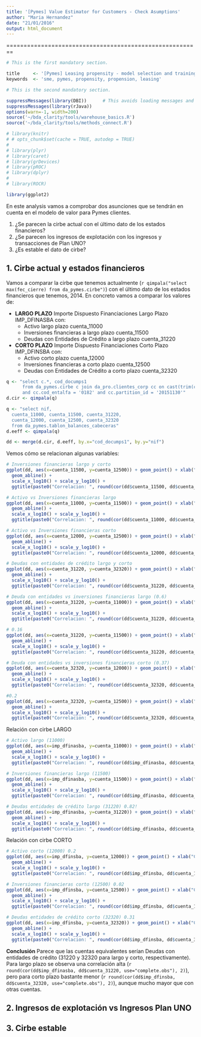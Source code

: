 ```yaml
---
title: '[Pymes] Value Estimator for Customers - Check Asumptions'
author: "Maria Hernandez"
date: "21/01/2016"
output: html_document
---
```

========================================================

```r
# This is the first mandatory section.

title     <- '[Pymes] Leasing propensity - model selection and training'
keywords  <- 'sme, pymes, propensity, propension, leasing'
```

```r
# This is the second mandatory section.

suppressMessages(library(DBI))  	# This avoids loading messages and warnings showing up
suppressMessages(library(rJava))
options(warn=-1, width=200)
source('~/bda_clarity/tools/warehouse_basics.R')
source('~/bda_clarity/tools/methods_connect.R')
```


```r

# library(knitr)
# # opts_chunk$set(cache = TRUE, autodep = TRUE)
# 
# library(plyr)
# library(caret)
# library(grDevices)
# library(pROC)
# library(dplyr)
# 
# library(ROCR)

library(ggplot2)

```

En este analysis vamos a comprobar dos asunciones que se tendrán en cuenta en el modelo de valor para Pymes clientes.

1. ¿Se parecen la cirbe actual con el último dato de los estados financieros?
2. ¿Se parecen los ingresos de explotación con los ingresos y transacciones de Plan UNO?
3. ¿Es estable el dato de cirbe?

## 1. Cirbe actual y estados financieros

Vamos a comparar la cirbe que tenemos actualmente (`r qimpala("select max(fec_cierre) from da_pymes.cirbe")`) con el último dato de los estados financieros que tenemos, 2014. En concreto vamos a comparar los valores de:

* **LARGO PLAZO** Importe Dispuesto Financiaciones Largo Plazo IMP_DFINASBA  con:
    - Activo largo plazo cuenta_11000
    - Inversiones financieras a largo plazo cuenta_11500
    - Deudas con Entidades de Crédito a largo plazo cuenta_31220

* **CORTO PLAZO** Importe Dispuesto Financiaciones Corto Plazo IMP_DFINSBA con:
    - Activo corto plazo cuenta_12000
    - Inversiones financieras a corto plazo cuenta_12500
    - Deudas con Entidades de Crédito a corto plazo cuenta_32320

```r
q <- "select c.*, cod_documps1 
      from da_pymes.cirbe c join da_pro.clientes_corp cc on cast(trim(cc.cod_persctpn) as int) = c.cod_persona
      and cc.cod_entalfa = '0182' and cc.partition_id = '20151130'"
d.cir <- qimpala(q)

q <- "select nif, 
  cuenta_11000, cuenta_11500, cuenta_31220, 
  cuenta_12000, cuenta_12500, cuenta_32320
  from da_pymes.tablon_balances_cabeceras"
d.eeff <- qimpala(q)

dd <- merge(d.cir, d.eeff, by.x="cod_documps1", by.y="nif")
```

Vemos cómo se relacionan algunas variables:
```r
# Inversiones financieras largo y corto
ggplot(dd, aes(x=cuenta_11500, y=cuenta_12500)) + geom_point() + xlab("Largo Plazo") + ylab("Corto Plazo") + 
  geom_abline() +
  scale_x_log10() + scale_y_log10() +
  ggtitle(paste0("Correlacion: ", round(cor(dd$cuenta_11500, dd$cuenta_12500, use="complete.obs"), 2)))

# Activo vs Inversiones financieras largo
ggplot(dd, aes(x=cuenta_11000, y=cuenta_11500)) + geom_point() + xlab("Activo Largo") + ylab("Inversiones Financieras largo")+ 
  geom_abline() +
  scale_x_log10() + scale_y_log10() +
  ggtitle(paste0("Correlacion: ", round(cor(dd$cuenta_11000, dd$cuenta_11500, use="complete.obs"), 2)))

# Activo vs Inversiones financieras corto
ggplot(dd, aes(x=cuenta_12000, y=cuenta_12500)) + geom_point() + xlab("Activo Corto") + ylab("Inversiones Financieras corto")+ 
  geom_abline() +
  scale_x_log10() + scale_y_log10() +
  ggtitle(paste0("Correlacion: ", round(cor(dd$cuenta_12000, dd$cuenta_12500, use="complete.obs"), 2)))

# Deudas con entidades de crédito largo y corto
ggplot(dd, aes(x=cuenta_31220, y=cuenta_32320)) + geom_point() + xlab("Deuda entidades largo") + ylab("Deuda entidades corto")+ 
  geom_abline() +
  scale_x_log10() + scale_y_log10() +
  ggtitle(paste0("Correlacion: ", round(cor(dd$cuenta_31220, dd$cuenta_32320, use="complete.obs"), 2)))

# Deuda con entidades vs inversiones financieras largo (0.6)
ggplot(dd, aes(x=cuenta_31220, y=cuenta_11000)) + geom_point() + xlab("Deudas entidades largo") + ylab("Activo largo")+ 
  geom_abline() +
  scale_x_log10() + scale_y_log10() +
  ggtitle(paste0("Correlacion: ", round(cor(dd$cuenta_31220, dd$cuenta_11000, use="complete.obs"), 2)))

# 0.16
ggplot(dd, aes(x=cuenta_31220, y=cuenta_11500)) + geom_point() + xlab("Deudas entidades largo") + ylab("Inversiones financieras largo")+ 
  geom_abline() +
  scale_x_log10() + scale_y_log10() +
  ggtitle(paste0("Correlacion: ", round(cor(dd$cuenta_31220, dd$cuenta_11500, use="complete.obs"), 2)))

# Deuda con entidades vs inversiones financieras corto (0.37)
ggplot(dd, aes(x=cuenta_32320, y=cuenta_12000)) + geom_point() + xlab("Deudas entidades corto") + ylab("Activo corto")+ 
  geom_abline() +
  scale_x_log10() + scale_y_log10() +
  ggtitle(paste0("Correlacion: ", round(cor(dd$cuenta_32320, dd$cuenta_12000, use="complete.obs"), 2)))

#0.2
ggplot(dd, aes(x=cuenta_32320, y=cuenta_12500)) + geom_point() + xlab("Deudas entidades corto") + ylab("Inversiones financieras corto")+ 
  geom_abline() +
  scale_x_log10() + scale_y_log10() +
  ggtitle(paste0("Correlacion: ", round(cor(dd$cuenta_32320, dd$cuenta_12500, use="complete.obs"), 2)))

```

Relación con cirbe LARGO

```r
# Activo largo (11000)
ggplot(dd, aes(x=imp_dfinasba, y=cuenta_11000)) + geom_point() + xlab("Cirbe dispueso largo") + ylab("Activo Largo") + 
  geom_abline() +
  scale_x_log10() + scale_y_log10() +
  ggtitle(paste0("Correlacion: ", round(cor(dd$imp_dfinasba, dd$cuenta_11000, use="complete.obs"), 2)))

# Inversiones financieras largo (11500)
ggplot(dd, aes(x=imp_dfinasba, y=cuenta_11500)) + geom_point() + xlab("Cirbe dispueso largo") + ylab("Inversiones financieras largo") + 
  geom_abline() +
  scale_x_log10() + scale_y_log10() +
  ggtitle(paste0("Correlacion: ", round(cor(dd$imp_dfinasba, dd$cuenta_11500, use="complete.obs"), 2)))

# Deudas entidades de crédito largo (31220) 0.82!
ggplot(dd, aes(x=imp_dfinasba, y=cuenta_31220)) + geom_point() + xlab("Cirbe dispueso largo") + ylab("Deudas Entidades de crédito Largo") + 
  geom_abline() +
  scale_x_log10() + scale_y_log10() +
  ggtitle(paste0("Correlacion: ", round(cor(dd$imp_dfinasba, dd$cuenta_31220, use="complete.obs"), 2)))

```

Relación con cirbe CORTO

```r
# Activo corto (12000) 0.2
ggplot(dd, aes(x=imp_dfinsba, y=cuenta_12000)) + geom_point() + xlab("Cirbe dispueso corto") + ylab("Activo corto") + 
  geom_abline() +
  scale_x_log10() + scale_y_log10() +
  ggtitle(paste0("Correlacion: ", round(cor(dd$imp_dfinsba, dd$cuenta_11000, use="complete.obs"), 2)))

# Inversiones financieras corto (12500) 0.02
ggplot(dd, aes(x=imp_dfinsba, y=cuenta_12500)) + geom_point() + xlab("Cirbe dispueso corto") + ylab("Inversiones financieras corto") + 
  geom_abline() +
  scale_x_log10() + scale_y_log10() +
  ggtitle(paste0("Correlacion: ", round(cor(dd$imp_dfinsba, dd$cuenta_12500, use="complete.obs"), 2)))

# Deudas entidades de crédito corto (32320) 0.31
ggplot(dd, aes(x=imp_dfinsba, y=cuenta_32320)) + geom_point() + xlab("Cirbe dispueso corto") + ylab("Deudas Entidades de crédito corto") + 
  geom_abline() +
  scale_x_log10() + scale_y_log10() +
  ggtitle(paste0("Correlacion: ", round(cor(dd$imp_dfinsba, dd$cuenta_32320, use="complete.obs"), 2)))

```

**Conclusión** 
Parece que las cuentas equivalentes serían Deudas con entidades de crédito (31220 y 32320 para largo y corto, respectivamente). Para largo plazo se observa una correlación alta (`r round(cor(dd$imp_dfinasba, dd$cuenta_31220, use="complete.obs"), 2)`), pero para corto plazo bastante menor (`r round(cor(dd$imp_dfinsba, dd$cuenta_32320, use="complete.obs"), 2)`), aunque mucho mayor que con otras cuentas.

## 2. Ingresos de explotación vs Ingresos Plan UNO

## 3. Cirbe estable
